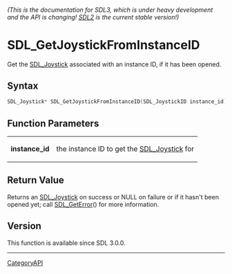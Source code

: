 ====== (This is the documentation for SDL3, which is under heavy development and the API is changing! [https://wiki.libsdl.org/SDL2/ SDL2] is the current stable version!) ======
= SDL_GetJoystickFromInstanceID =

Get the [[SDL_Joystick]] associated with an instance ID, if it has been opened.

== Syntax ==

<syntaxhighlight lang='c'>
SDL_Joystick* SDL_GetJoystickFromInstanceID(SDL_JoystickID instance_id);
</syntaxhighlight>

== Function Parameters ==

{|
|'''instance_id'''
|the instance ID to get the [[SDL_Joystick]] for
|}

== Return Value ==

Returns an [[SDL_Joystick]] on success or NULL on failure or if it hasn't
been opened yet; call [[SDL_GetError]]() for more information.

== Version ==

This function is available since SDL 3.0.0.

----
[[CategoryAPI]]



